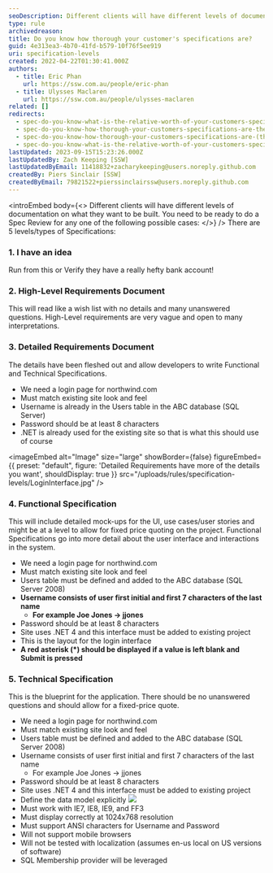 ```yaml
---
seoDescription: Different clients will have different levels of documentation on what they want to be built. You need to be ready to do a Spec Review for any one of the following possible cases
type: rule
archivedreason:
title: Do you know how thorough your customer's specifications are?
guid: 4e313ea3-4b70-41fd-b579-10f76f5ee919
uri: specification-levels
created: 2022-04-22T01:30:41.000Z
authors:
  - title: Eric Phan
    url: https://ssw.com.au/people/eric-phan
  - title: Ulysses Maclaren
    url: https://ssw.com.au/people/ulysses-maclaren
related: []
redirects:
  - spec-do-you-know-what-is-the-relative-worth-of-your-customers-specifications-(there-are-5-levels)
  - spec-do-you-know-how-thorough-your-customers-specifications-are-there-are-5-levels
  - spec-do-you-know-how-thorough-your-customers-specifications-are-(there-are-5-levels)
  - spec-do-you-know-what-is-the-relative-worth-of-your-customers-specifications-there-are-5-levels
lastUpdated: 2023-09-15T15:23:26.000Z
lastUpdatedBy: Zach Keeping [SSW]
lastUpdatedByEmail: 11418832+zacharykeeping@users.noreply.github.com
createdBy: Piers Sinclair [SSW]
createdByEmail: 79821522+pierssinclairssw@users.noreply.github.com
---
```


<introEmbed
  body={<>
Different clients will have different levels of documentation on what they want to be built. You need to be ready to do a Spec Review for any one of the following possible cases:
  </>}
/>
There are 5 levels/types of Specifications:

### 1. I have an idea

Run from this
or
Verify they have a really hefty bank account!

### 2. High-Level Requirements Document

This will read like a wish list with no details and many unanswered questions. High-Level requirements are very vague and open to many interpretations.

### 3. Detailed Requirements Document

The details have been fleshed out and allow developers to write Functional and Technical Specifications.

* We need a login page for northwind.com
* Must match existing site look and feel
* Username is already in the Users table in the ABC database (SQL Server)
* Password should be at least 8 characters
* .NET is already used for the existing site so that is what this should use of course


<imageEmbed
  alt="Image"
  size="large"
  showBorder={false}
  figureEmbed={{
    preset: "default",
    figure: 'Detailed Requirements have more of the details you want',
    shouldDisplay: true
  }}
  src="/uploads/rules/specification-levels/LoginInterface.jpg"
/>

### 4. Functional Specification

This will include detailed mock-ups for the UI, use cases/user stories and might be at a level to allow for fixed price quoting on the project. Functional Specifications go into more detail about the user interface and interactions in the system.

* We need a login page for northwind.com
* Must match existing site look and feel
* Users table must be defined and added to the ABC database (SQL Server 2008)
* **Username consists of user first initial and first 7 characters of the last name**
  * **For example Joe Jones -&gt; jjones**
* Password should be at least 8 characters
* Site uses .NET 4 and this interface must be added to existing project
* This is the layout for the login interface
* **A red asterisk (\*) should be displayed if a value is left blank and Submit is pressed**

### 5. Technical Specification

This is the blueprint for the application. There should be no unanswered questions and should allow for a fixed-price quote.

* We need a login page for northwind.com
* Must match existing site look and feel
* Users table must be defined and added to the ABC database (SQL Server 2008)
* Username consists of user first initial and first 7 characters of the last name
  * For example Joe Jones -&gt; jjones
* Password should be at least 8 characters
* Site uses .NET 4 and this interface must be added to existing project
* Define the data model explicitly
  ![](/uploads/rules/specification-levels/Table.jpg)
* Must work with IE7, IE8, IE9, and FF3
* Must display correctly at 1024x768 resolution
* Must support ANSI characters for Username and Password
* Will not support mobile browsers
* Will not be tested with localization (assumes en-us local on US versions of software)
* SQL Membership provider will be leveraged
